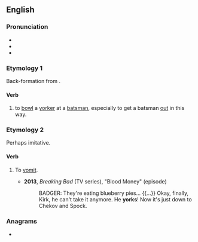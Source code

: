 {{also|York}}
==English==

===Pronunciation===
* {{IPA|en|/jɔː(ɹ)k/}}
* {{audio|en|en-au-york.ogg|Audio (AU)}}
* {{rhymes|en|ɔː(ɹ)k}}

===Etymology 1===
Back-formation from {{m|en|yorker}}.

====Verb====
{{en-verb}}

# {{lb|en|cricket}} to [[bowl]] a [[yorker]] at a [[batsman]], especially to get a batsman [[out]] in this way.

===Etymology 2===
Perhaps imitative.

====Verb====
{{en-verb}}

# {{lb|en|slang}} To [[vomit]].
#* '''2013''', ''Breaking Bad'' (TV series), "Blood Money" (episode)
#*: BADGER: They're eating blueberry pies... {{...}} Okay, finally, Kirk, he can't take it anymore. He '''yorks'''! Now it's just down to Chekov and Spock.

===Anagrams===
* {{anagrams|en|a=kory|Kory|roky}}